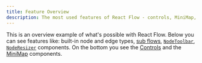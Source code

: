 ```yaml
---
title: Feature Overview
description: The most used features of React Flow - controls, MiniMap, node types, edge types, edge labels, and custom styling.
---
```


This is an overview example of what's possible with React Flow. Below you can see features like: built-in node and edge types, [sub flows](/learn/layouting/sub-flows), [`NodeToolbar`](/api-reference/components/node-toolbar), [`NodeResizer`](/api-reference/components/node-resizer) components. On the bottom you see the [Controls](/api-reference/components/controls) and the [MiniMap](/api-reference/components/minimap) components.

<RemoteCodeViewer route="examples/misc/overview" framework="react" />
